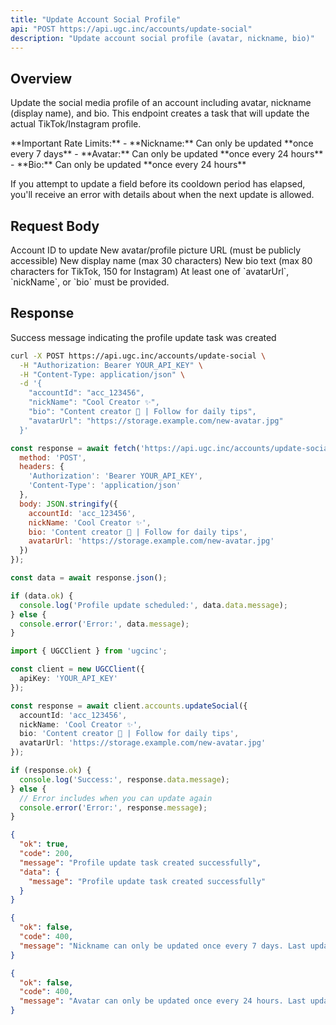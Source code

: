 ```yaml
---
title: "Update Account Social Profile"
api: "POST https://api.ugc.inc/accounts/update-social"
description: "Update account social profile (avatar, nickname, bio)"
---
```


## Overview

Update the social media profile of an account including avatar, nickname (display name), and bio. This endpoint creates a task that will update the actual TikTok/Instagram profile.

<Warning>
  **Important Rate Limits:**
  - **Nickname:** Can only be updated **once every 7 days**
  - **Avatar:** Can only be updated **once every 24 hours**
  - **Bio:** Can only be updated **once every 24 hours**
  
  If you attempt to update a field before its cooldown period has elapsed, you'll receive an error with details about when the next update is allowed.
</Warning>

## Request Body

<ParamField body="accountId" type="string" required>
  Account ID to update
</ParamField>

<ParamField body="avatarUrl" type="string">
  New avatar/profile picture URL (must be publicly accessible)
</ParamField>

<ParamField body="nickName" type="string">
  New display name (max 30 characters)
</ParamField>

<ParamField body="bio" type="string">
  New bio text (max 80 characters for TikTok, 150 for Instagram)
</ParamField>

<Note>
  At least one of `avatarUrl`, `nickName`, or `bio` must be provided.
</Note>

## Response

<ResponseField name="data" type="object">
  <Expandable title="Response properties">
    <ResponseField name="message" type="string">
      Success message indicating the profile update task was created
    </ResponseField>
  </Expandable>
</ResponseField>

<RequestExample>

```bash cURL
curl -X POST https://api.ugc.inc/accounts/update-social \
  -H "Authorization: Bearer YOUR_API_KEY" \
  -H "Content-Type: application/json" \
  -d '{
    "accountId": "acc_123456",
    "nickName": "Cool Creator ✨",
    "bio": "Content creator 🎥 | Follow for daily tips",
    "avatarUrl": "https://storage.example.com/new-avatar.jpg"
  }'
```

```javascript JavaScript
const response = await fetch('https://api.ugc.inc/accounts/update-social', {
  method: 'POST',
  headers: {
    'Authorization': 'Bearer YOUR_API_KEY',
    'Content-Type': 'application/json'
  },
  body: JSON.stringify({
    accountId: 'acc_123456',
    nickName: 'Cool Creator ✨',
    bio: 'Content creator 🎥 | Follow for daily tips',
    avatarUrl: 'https://storage.example.com/new-avatar.jpg'
  })
});

const data = await response.json();

if (data.ok) {
  console.log('Profile update scheduled:', data.data.message);
} else {
  console.error('Error:', data.message);
}
```

```typescript React
import { UGCClient } from 'ugcinc';

const client = new UGCClient({
  apiKey: 'YOUR_API_KEY'
});

const response = await client.accounts.updateSocial({
  accountId: 'acc_123456',
  nickName: 'Cool Creator ✨',
  bio: 'Content creator 🎥 | Follow for daily tips',
  avatarUrl: 'https://storage.example.com/new-avatar.jpg'
});

if (response.ok) {
  console.log('Success:', response.data.message);
} else {
  // Error includes when you can update again
  console.error('Error:', response.message);
}
```

</RequestExample>

<ResponseExample>

```json Success Response
{
  "ok": true,
  "code": 200,
  "message": "Profile update task created successfully",
  "data": {
    "message": "Profile update task created successfully"
  }
}
```

```json Rate Limit Error (Nickname)
{
  "ok": false,
  "code": 400,
  "message": "Nickname can only be updated once every 7 days. Last update was 3 days ago. You can update again in 4 day(s) on 2024-12-29"
}
```

```json Rate Limit Error (Avatar)
{
  "ok": false,
  "code": 400,
  "message": "Avatar can only be updated once every 24 hours. Last update was 12 hours ago. You can update again in 12 hour(s) on 2024-12-26"
}
```

</ResponseExample>

